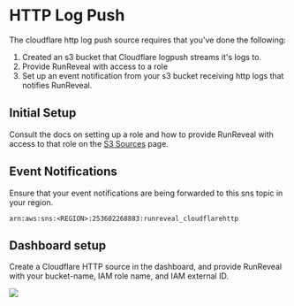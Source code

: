 # HTTP Log Push

The cloudflare http log push source requires that you've done the following:
1. Created an s3 bucket that Cloudflare logpush streams it's logs to.
2. Provide RunReveal with access to a role 
3. Set up an event notification from your s3 bucket receiving http logs that notifies RunReveal.

## Initial Setup
Consult the docs on setting up a role and how to provide RunReveal with access to that role on the [S3 Sources](http://localhost:3000/Sources/S3-Sources) page.

## Event Notifications
Ensure that your event notifications are being forwarded to this sns topic in your region.
```
arn:aws:sns:<REGION>:253602268883:runreveal_cloudflarehttp
```

## Dashboard setup
Create a Cloudflare HTTP source in the dashboard, and provide RunReveal with your bucket-name, IAM role name, and IAM external ID.

<img src="/cloudflarehttp-1.png"/>